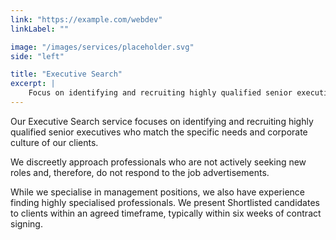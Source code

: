 ```yaml
---
link: "https://example.com/webdev"
linkLabel: ""

image: "/images/services/placeholder.svg"
side: "left"

title: "Executive Search"
excerpt: |
    Focus on identifying and recruiting highly qualified senior executives who match the specific needs and corporate culture.
---
```


Our Executive Search service focuses on identifying and recruiting highly 
qualified senior executives who match the specific needs and corporate 
culture of our clients.
 
We discreetly approach professionals who are not actively seeking new 
roles and, therefore, do not respond to the job advertisements.
 
While we specialise in management positions, we also have experience 
finding highly specialised professionals. We present Shortlisted candidates 
to clients within an agreed timeframe, typically within six weeks 
of contract signing.


  